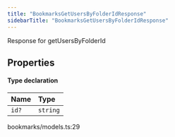 ```yaml
---
title: "BookmarksGetUsersByFolderIdResponse"
sidebarTitle: "BookmarksGetUsersByFolderIdResponse"
---
```


Response for getUsersByFolderId

## Properties

<ResponseField name="data" type="Object">


#### Type declaration
</ResponseField>


| Name | Type |
| :------ | :------ |
| `id?` | `string` |


bookmarks/models.ts:29
